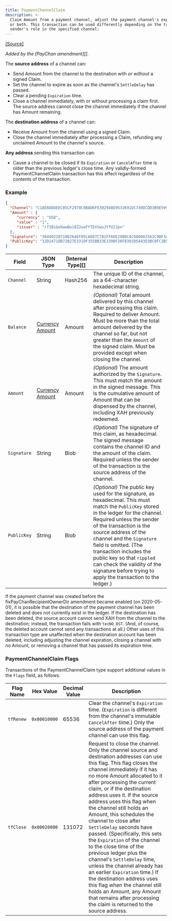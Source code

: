 ```yaml
---
title: PaymentChannelClaim
description: >-
  Claim Amount from a payment channel, adjust the payment channel's expiration,
  or both. This transaction can be used differently depending on the transaction
  sender's role in the specified channel:
---
```

[\[Source\]](https://github.com/ripple/rippled/blob/master/src/ripple/app/tx/impl/PayChan.cpp)

_Added by the \[PayChan amendment]\[]._

The **source address** of a channel can:

* Send Amount from the channel to the destination with _or without_ a signed Claim.
* Set the channel to expire as soon as the channel's `SettleDelay` has passed.
* Clear a pending `Expiration` time.
* Close a channel immediately, with or without processing a claim first. The source address cannot close the channel immediately if the channel has Amount remaining.

The **destination address** of a channel can:

* Receive Amount from the channel using a signed Claim.
* Close the channel immediately after processing a Claim, refunding any unclaimed Amount to the channel's source.

**Any address** sending this transaction can:

* Cause a channel to be closed if its `Expiration` or `CancelAfter` time is older than the previous ledger's close time. Any validly-formed PaymentChannelClaim transaction has this effect regardless of the contents of the transaction.

### Example

```json
{
  "Channel": "C1AE6DDDEEC05CF2978C0BAD6FE302948E9533691DC749DCDD3B9E5992CA6198",
  "Amount" : {
     "currency" : "USD",
     "value" : "1",
     "issuer" : "rf1BiGeXwwQoi8Z2ueFYTEXSwuJYfV2Jpn"
  },
  "Signature": "30440220718D264EF05CAED7C781FF6DE298DCAC68D002562C9BF3A07C1E721B420C0DAB02203A5A4779EF4D2CCC7BC3EF886676D803A9981B928D3B8ACA483B80ECA3CD7B9B",
  "PublicKey": "32D2471DB72B27E3310F355BB33E339BF26F8392D5A93D3BC0FC3B566612DA0F0A"
}
```

| Field       | JSON Type                                                                                                                          | \[Internal Type]\[] | Description                                                                                                                                                                                                                                                                                                                                                                                                                  |
| ----------- | ---------------------------------------------------------------------------------------------------------------------------------- | ------------------- | ---------------------------------------------------------------------------------------------------------------------------------------------------------------------------------------------------------------------------------------------------------------------------------------------------------------------------------------------------------------------------------------------------------------------------- |
| `Channel`   | String                                                                                                                             | Hash256             | The unique ID of the channel, as a 64-character hexadecimal string.                                                                                                                                                                                                                                                                                                                                                          |
| `Balance`   | [Currency Amount](https://docs.xahau.network/technical/protocol-reference/data-types/currency-formats#specifying-currency-amounts) | Amount              | _(Optional)_ Total amount delivered by this channel after processing this claim. Required to deliver Amount. Must be more than the total amount delivered by the channel so far, but not greater than the `Amount` of the signed claim. Must be provided except when closing the channel.                                                                                                                                    |
| `Amount`    | [Currency Amount](https://docs.xahau.network/technical/protocol-reference/data-types/currency-formats#specifying-currency-amounts) | Amount              | _(Optional)_ The amount authorized by the `Signature`. This must match the amount in the signed message. This is the cumulative amount of Amount that can be dispensed by the channel, including XAH previously redeemed.                                                                                                                                                                                                    |
| `Signature` | String                                                                                                                             | Blob                | _(Optional)_ The signature of this claim, as hexadecimal. The signed message contains the channel ID and the amount of the claim. Required unless the sender of the transaction is the source address of the channel.                                                                                                                                                                                                        |
| `PublicKey` | String                                                                                                                             | Blob                | _(Optional)_ The public key used for the signature, as hexadecimal. This must match the `PublicKey` stored in the ledger for the channel. Required unless the sender of the transaction is the source address of the channel and the `Signature` field is omitted. (The transaction includes the public key so that `rippled` can check the validity of the signature before trying to apply the transaction to the ledger.) |

If the payment channel was created before the fixPayChanRecipientOwnerDir amendment became enabled (on 2020-05-01), it is possible that the destination of the payment channel has been deleted and does not currently exist in the ledger. If the destination has been deleted, the source account cannot send XAH from the channel to the destination; instead, the transaction fails with `tecNO_DST`. (And, of course, the deleted account cannot send any transactions at all.) Other uses of this transaction type are unaffected when the destination account has been deleted, including adjusting the channel expiration, closing a channel with no Amount, or removing a channel that has passed its expiration time.

### PaymentChannelClaim Flags

Transactions of the PaymentChannelClaim type support additional values in the `Flags` field, as follows:

| Flag Name | Hex Value    | Decimal Value | Description                                                                                                                                                                                                                                                                                                                                                                                                                                                                                                                                                                                                                                                                                                                                                                                              |
| --------- | ------------ | ------------- | -------------------------------------------------------------------------------------------------------------------------------------------------------------------------------------------------------------------------------------------------------------------------------------------------------------------------------------------------------------------------------------------------------------------------------------------------------------------------------------------------------------------------------------------------------------------------------------------------------------------------------------------------------------------------------------------------------------------------------------------------------------------------------------------------------- |
| `tfRenew` | `0x00010000` | 65536         | Clear the channel's `Expiration` time. (`Expiration` is different from the channel's immutable `CancelAfter` time.) Only the source address of the payment channel can use this flag.                                                                                                                                                                                                                                                                                                                                                                                                                                                                                                                                                                                                                    |
| `tfClose` | `0x00020000` | 131072        | Request to close the channel. Only the channel source and destination addresses can use this flag. This flag closes the channel immediately if it has no more Amount allocated to it after processing the current claim, or if the destination address uses it. If the source address uses this flag when the channel still holds an Amount, this schedules the channel to close after `SettleDelay` seconds have passed. (Specifically, this sets the `Expiration` of the channel to the close time of the previous ledger plus the channel's `SettleDelay` time, unless the channel already has an earlier `Expiration` time.) If the destination address uses this flag when the channel still holds an Amount, any Amount that remains after processing the claim is returned to the source address. |
